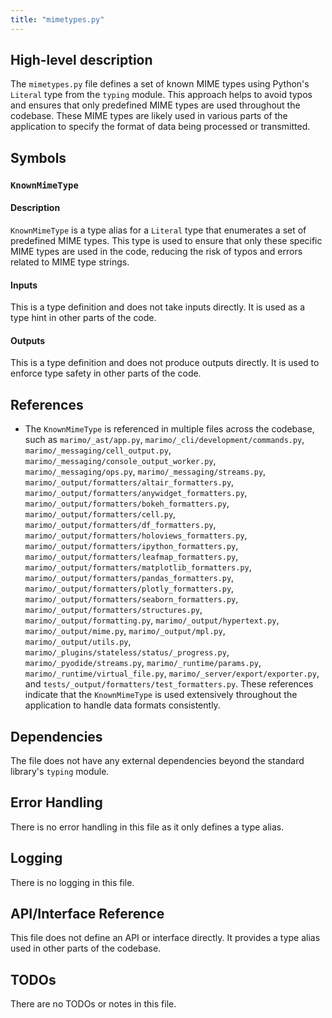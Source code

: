 ```yaml
---
title: "mimetypes.py"
---
```


## High-level description

The `mimetypes.py` file defines a set of known MIME types using Python's `Literal` type from the `typing` module. This approach helps to avoid typos and ensures that only predefined MIME types are used throughout the codebase. These MIME types are likely used in various parts of the application to specify the format of data being processed or transmitted.

## Symbols

### `KnownMimeType`
#### Description
`KnownMimeType` is a type alias for a `Literal` type that enumerates a set of predefined MIME types. This type is used to ensure that only these specific MIME types are used in the code, reducing the risk of typos and errors related to MIME type strings.

#### Inputs
This is a type definition and does not take inputs directly. It is used as a type hint in other parts of the code.

#### Outputs
This is a type definition and does not produce outputs directly. It is used to enforce type safety in other parts of the code.

## References

- The `KnownMimeType` is referenced in multiple files across the codebase, such as `marimo/_ast/app.py`, `marimo/_cli/development/commands.py`, `marimo/_messaging/cell_output.py`, `marimo/_messaging/console_output_worker.py`, `marimo/_messaging/ops.py`, `marimo/_messaging/streams.py`, `marimo/_output/formatters/altair_formatters.py`, `marimo/_output/formatters/anywidget_formatters.py`, `marimo/_output/formatters/bokeh_formatters.py`, `marimo/_output/formatters/cell.py`, `marimo/_output/formatters/df_formatters.py`, `marimo/_output/formatters/holoviews_formatters.py`, `marimo/_output/formatters/ipython_formatters.py`, `marimo/_output/formatters/leafmap_formatters.py`, `marimo/_output/formatters/matplotlib_formatters.py`, `marimo/_output/formatters/pandas_formatters.py`, `marimo/_output/formatters/plotly_formatters.py`, `marimo/_output/formatters/seaborn_formatters.py`, `marimo/_output/formatters/structures.py`, `marimo/_output/formatting.py`, `marimo/_output/hypertext.py`, `marimo/_output/mime.py`, `marimo/_output/mpl.py`, `marimo/_output/utils.py`, `marimo/_plugins/stateless/status/_progress.py`, `marimo/_pyodide/streams.py`, `marimo/_runtime/params.py`, `marimo/_runtime/virtual_file.py`, `marimo/_server/export/exporter.py`, and `tests/_output/formatters/test_formatters.py`. These references indicate that the `KnownMimeType` is used extensively throughout the application to handle data formats consistently.

## Dependencies

The file does not have any external dependencies beyond the standard library's `typing` module.

## Error Handling

There is no error handling in this file as it only defines a type alias.

## Logging

There is no logging in this file.

## API/Interface Reference

This file does not define an API or interface directly. It provides a type alias used in other parts of the codebase.

## TODOs

There are no TODOs or notes in this file.